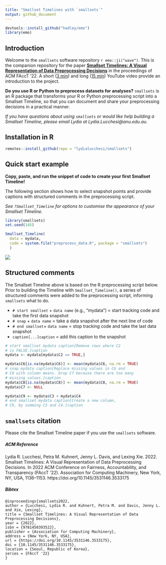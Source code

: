 ```yaml
---
title: "Smallset Timelines with `smallsets`"
output: github_document
---
```


```r
devtools::install_github("hadley/emo")
library(emo)
```

## Introduction 

Welcome to the `smallsets` software repository `r emo::ji("wave")`. This is the companion repository for the paper [**Smallset Timelines: A Visual Representation of Data Preprocessing Decisions**](https://dl.acm.org/doi/abs/10.1145/3531146.3533175) in the proceedings of ACM FAccT '22. A short ([3 min](https://www.youtube.com/watch?v=_fpn02h3IUo)) and long ([15 min](https://www.youtube.com/watch?v=I_ksOv6rj1Y)) YouTube video provide an introduction to the project.

**Do you use R or Python to preprocess datasets for analyses?**
`smallsets` is an R package that transforms your R or Python preprocessing script into a Smallset Timeline, so that you can document and share your preprocessing decisions in a practical manner.

*If you have questions about using `smallsets` or would like help building a Smallset Timeline, please email Lydia at Lydia.Lucchesi@anu.edu.au.*

## Installation in R

```r
remotes::install_github(repo = "lydialucchesi/smallsets")
```

## Quick start example

**Copy, paste, and run the snippet of code to create your first Smallset Timeline!**

The following section shows how to select snapshot points and provide captions with structured comments in the preprocessing script.

*See `?Smallset_Timeline` for options to customise the appearance of your Smallset Timeline.*
```r
library(smallsets)
set.seed(145)

Smallset_Timeline(
  data = mydata,
  code = system.file("preprocess_data.R", package = "smallsets")
  )
```

![](man/figures/example_ST.png)

## Structured comments

The Smallset Timeline above is based on the R preprocessing script below. Prior to building the Timeline with `Smallset_Timeline()`, a series of structured comments were added to the preprocessing script, informing `smallsets` what to do.

* `# start smallset` + `data name` (e.g., "mydata") = start tracking code and take the first data snapshot
* `# snap` + `data name` = take a data snapshot after the next line of code
* `# end smallset`+ `data name` = stop tracking code and take the last data snapshot
* `caption[...]caption` = add this caption to the snapshot

```r
# start smallset mydata caption[Remove rows where C2 
# is FALSE.]caption
mydata <- mydata[mydata$C2 == TRUE,]

mydata$C6[is.na(mydata$C6)] <- mean(mydata$C6, na.rm = TRUE)
# snap mydata caption[Replace missing values in C6 and 
# C8 with column means. Drop C7 because there are too many 
# missing values.]caption
mydata$C8[is.na(mydata$C8)] <- mean(mydata$C8, na.rm = TRUE)
mydata$C7 <- NULL

mydata$C9 <- mydata$C3 + mydata$C4
# end smallset mydata caption[Create a new column, 
# C9, by summing C3 and C4.]caption
```

## `smallsets` citation

Please cite the Smallset Timeline paper if you use the `smallsets` software.

##### ACM Reference
Lydia R. Lucchesi, Petra M. Kuhnert, Jenny L. Davis, and Lexing Xie. 2022. Smallset Timelines: A Visual Representation of Data Preprocessing Decisions. In 2022 ACM Conference on Fairness, Accountability, and Transparency (FAccT '22). Association for Computing Machinery, New York, NY, USA, 1136–1153. https://doi.org/10.1145/3531146.3533175

##### Bibtex
```
@inproceedings{smallsets2022, 
author = {Lucchesi, Lydia R. and Kuhnert, Petra M. and Davis, Jenny L. and Xie, Lexing}, 
title = {Smallset Timelines: A Visual Representation of Data Preprocessing Decisions}, 
year = {2022}, 
isbn = {9781450393522}, 
publisher = {Association for Computing Machinery}, 
address = {New York, NY, USA}, 
url = {https://doi.org/10.1145/3531146.3533175}, 
doi = {10.1145/3531146.3533175}, 
location = {Seoul, Republic of Korea}, 
series = {FAccT '22}
}
```